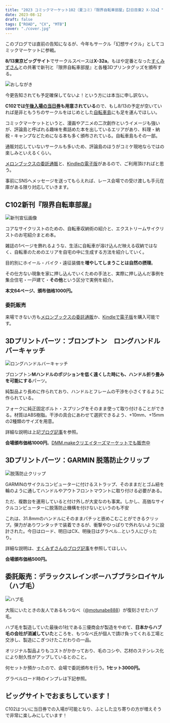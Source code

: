 ```yaml
---
title: "2023 コミックマーケット102（夏コミ）「限界自転車部屋」【2日目東2 X-32a】"
date: 2023-08-12
draft: false
tags: ["ROAD", "CX", "MTB"]
cover: "./cover.jpg"
---
```


このブログでは直前の告知になるが、今年もサークル「幻想サイクル」としてコミックマーケットに参戦。

**8/13東京ビッグサイト**でサークルスペースは**X-32a**。もはや定番となった[すくみずさん](https://skmzlog.com/)との共著で新刊と『限界自転車部屋』と各種3Dプリンタグッズを頒布する。

![おしながき](./c102_oshinagaki.png)

今更告知されても予定確保してないよ！という方には本当に申し訳ない。

**C102では[午後入場の当日券](https://twitter.com/comiketofficial/status/1689827726931456000)も用意されている**ので、もし8/13の予定が空いていれば是非ともうちのサークルをはじめとした[自転車島](https://togetter.com/li/2202054)にも足を運んでほしい。

コミックマーケットというと、漫画やアニメの二次創作というイメージも強いが、評論島と呼ばれる趣味を煮詰めた本を出しているエリアがあり、料理・納税・キャンプなどためになる本も多く頒布されている。自転車島もその一部。

通販対応していないサークルも多いため、評論島のほうがコミケ現地ならではの楽しみといえるくらい。

[メロンブックスの委託通販](https://www.melonbooks.co.jp/detail/detail.php?product_id=2027847)と、[Kindleの電子版](https://amzn.to/3QfYLgP)があるので、ご利用頂ければと思う。

<LinkBox url="https://www.melonbooks.co.jp/detail/detail.php?product_id=2027847" />

<Amzn asin="B0CD62L95G">

事前にSNSへメッセージを送ってもらえれば、レース会場での受け渡しも手元在庫がある限り対応していきます。

## C102新刊『限界自転車部屋』

![新刊宣伝画像](./new-book.jpg)

コアなサイクリストのための、自転車収納術の紹介と、エクストリームサイクリストのお宅紹介まとめ本。

雑誌の1ページを飾れるような、生活に自転車が溶け込んだ映える収納ではなく、自転車のためのエリアを自宅の中に生成する方法を紹介していく。

目的別にホイール・バイク・遠征装備を**増やしてしまうことは自然の摂理**。

その仕方ない現象を家に押し込んでいくための手法と、実際に押し込んだ事例を集合住宅・一戸建て・**その他**という区分で実例を紹介。

**本文64ページ、頒布価格1000円。**

### 委託販売

来場できない方も[メロンブックスの委託通販](https://www.melonbooks.co.jp/detail/detail.php?product_id=2027847)か、[Kindleで電子版](https://amzn.to/3QfYLgP)を購入可能です。

## 3Dプリントパーツ：ブロンプトン　ロングハンドルバーキャッチ

![ロングハンドルバーキャッチ](./long-handlebar-catch.jpg)

ブロンプトン**Mハンドルのポジションを低く遠くした時にも、ハンドル折り畳みを可能にする**パーツ。

純製品より長めに作られており、ハンドルとフレームの干渉を小さくするように作られている。

フォークに純正固定ボルト・スプリングをそのまま使って取り付けることができる。材質はABS樹脂。干渉の具合にあわせて選択できるよう、+10mm、+15mmの2種類のサイズを用意。

<LinkBox url="https://skmzlog.com/brompton-long-handlebar-catch/" />

詳細な説明は上記[ブログ記事](https://skmzlog.com/brompton-long-handlebar-catch/)を参照。

**会場頒布価格1000円**。[DMM.makeクリエイターズマーケットでも販売中](https://make.dmm.com/shop/236079/)

## 3Dプリントパーツ：GARMIN 脱落防止クリップ

![脱落防止クリップ](./garmin-clip.jpg)

GARMINのサイクルコンピューターに付けるストラップ、そのままだとゴム紐を輪のように通してハンドルやアウトフロントマウントに取り付ける必要がある。

ただ、複数台を運用していると付け外しが大変なのも事実。しかし、高価なサイクルコンピューターに脱落防止機構を付けないというのも不安

これは、31.8mmのハンドルにそのままパチッと嵌めこむことができるクリップ。弾力がありワンタッチで装着できるが、衝撃やひっぱりで外れないように設計された。今日はロード、明日はCX、明後日はグラベル…という人にぴったり。

<LinkBox url="https://skmzlog.com/garmin-tether-clip/" />

詳細な説明は、[すくみずさんのブログ記事](https://skmzlog.com/garmin-tether-clip/)を参照してほしい。

**会場頒布価格500円。**

## 委託販売：デラックスレインボーハブブラシロイヤル（ハブ毛）

![ハブ毛](./hubge-webpage.png)

大阪にいたときの友人であるもつなべ（[@motunabe888](https://twitter.com/motunabe888)）が復刻させたハブ毛。

ハブ毛を製造していた最後の1社である三優商会が製造をやめて、**日本からハブ毛の会社が消滅していた**ところを、もつなべ氏が個人で請け負ってくれる工場と交渉し、製造にこぎつけたこだわりの一品。

オリジナル製品よりもコストがかかっており、毛のコシや、芯材のステンレス化により耐久性がアップしているとのこと。

何セットか預かったので、会場で委託頒布を行う。**1セット3000円。**

グラベルロード時のインプレは下記参照。

<LinkBox url="https://blog.gensobunya.net/post/2023/05/hub-ge/" />

## ビッグサイトでおまちしています！

C102はついに当日券での入場が可能となり、ふとした立ち寄りの方が増えそうで非常に楽しみにしています！

<LinkBox url="https://www.melonbooks.co.jp/detail/detail.php?product_id=2027847" />

<Amzn asin="B0CD62L95G">
